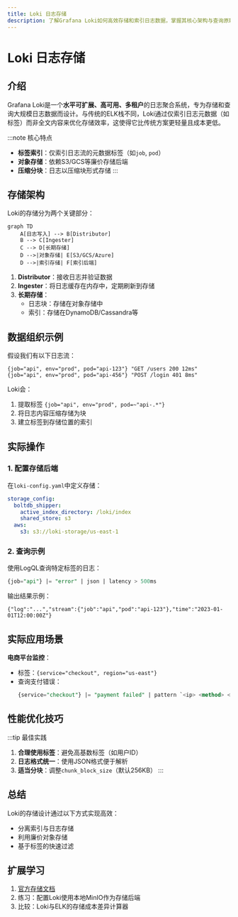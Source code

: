 ```yaml
---
title: Loki 日志存储
description: 了解Grafana Loki如何高效存储和索引日志数据，掌握其核心架构与查询原理。
---
```


# Loki 日志存储

## 介绍

Grafana Loki是一个**水平可扩展、高可用、多租户**的日志聚合系统，专为存储和查询大规模日志数据而设计。与传统的ELK栈不同，Loki通过仅索引日志元数据（如标签）而非全文内容来优化存储效率，这使得它比传统方案更轻量且成本更低。

:::note 核心特点
- **标签索引**：仅索引日志流的元数据标签（如`job`, `pod`）
- **对象存储**：依赖S3/GCS等廉价存储后端
- **压缩分块**：日志以压缩块形式存储
:::

## 存储架构

Loki的存储分为两个关键部分：

```mermaid
graph TD
    A[日志写入] --> B[Distributor]
    B --> C[Ingester]
    C --> D[长期存储]
    D -->|对象存储| E[S3/GCS/Azure]
    D -->|索引存储| F[索引后端]
```

1. **Distributor**：接收日志并验证数据
2. **Ingester**：将日志缓存在内存中，定期刷新到存储
3. **长期存储**：
   - 日志块：存储在对象存储中
   - 索引：存储在DynamoDB/Cassandra等

## 数据组织示例

假设我们有以下日志流：

```
{job="api", env="prod", pod="api-123"} "GET /users 200 12ms"
{job="api", env="prod", pod="api-456"} "POST /login 401 8ms"
```

Loki会：
1. 提取标签 `{job="api", env="prod", pod=~"api-.*"}`
2. 将日志内容压缩存储为块
3. 建立标签到存储位置的索引

## 实际操作

### 1. 配置存储后端

在`loki-config.yaml`中定义存储：

```yaml
storage_config:
  boltdb_shipper:
    active_index_directory: /loki/index
    shared_store: s3
  aws:
    s3: s3://loki-storage/us-east-1
```

### 2. 查询示例

使用LogQL查询特定标签的日志：

```sql
{job="api"} |= "error" | json | latency > 500ms
```

输出结果示例：
```
{"log":"...","stream":{"job":"api","pod":"api-123"},"time":"2023-01-01T12:00:00Z"}
```

## 实际应用场景

**电商平台监控**：
- 标签：`{service="checkout", region="us-east"}`
- 查询支付错误：
  ```sql
  {service="checkout"} |= "payment failed" | pattern `<ip> <method> <path> <status>`
  ```

## 性能优化技巧

:::tip 最佳实践
1. **合理使用标签**：避免高基数标签（如用户ID）
2. **日志格式统一**：使用JSON格式便于解析
3. **适当分块**：调整`chunk_block_size`（默认256KB）
:::

## 总结

Loki的存储设计通过以下方式实现高效：
- 分离索引与日志存储
- 利用廉价对象存储
- 基于标签的快速过滤

## 扩展学习

1. [官方存储文档](https://grafana.com/docs/loki/latest/storage/)
2. 练习：配置Loki使用本地MinIO作为存储后端
3. 比较：Loki与ELK的存储成本差异计算器